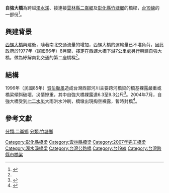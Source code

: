 {{Infobox_Bridge
|bridge_name=自強大橋
|image= 
|caption= 
|official_name= 自強大橋
|other_name= 
|carries= {{Jct|country=TWN|PH|19}}
|crosses= [[濁水溪|濁水溪]]
|locale= {{ROC-TW}}[[雲林縣|雲林縣]][[二崙鄉|二崙鄉]]、[[彰化縣|彰化縣]][[竹塘鄉_(台灣)|竹塘鄉]]
|maint= [[交通部公路總局|交通部公路總局]]
|id= 
|design= [[樑式橋|樑式橋]]
|mainspan= 
|length= 2760公尺
|width= 14公尺
|height=
|clearance= 
|below= 
|lanes= 雙向各二線道
|begin=
|open= 第一代：1979年10月<br>第二代：2004年9月18日
|closed= 
|toll= 
|coordinates= {{coord|23.83420|N|120.39847|E|display=title,inline}}
}}

'''自強大橋'''為跨越[[濁水溪|濁水溪]]、接連接[[雲林縣|雲林縣]][[二崙鄉|二崙鄉]]及[[彰化縣|彰化縣]][[竹塘鄉_(台灣)|竹塘鄉]]的橋樑，[[台19線|台19線]]的一部份<ref name="新西螺大橋工程處">{{cite book|author=臺灣省公路局 新西螺大橋工程處|title=新西螺大橋(自強大橋)工程施工報告 |year=1980 |publisher=臺灣省公路局新西螺大橋工程處  |location=臺北市 |pages= |isbn= }}</ref>。

== 興建背景 ==
[[西螺大橋|西螺大橋]]興建後，隨著南北交通流量的增加，西螺大橋的運輸量已不堪負荷，因此政府於1977年（民國66年）8月間，擇定在西螺大橋下游7公里處另行興建自強大橋，做為紓解南北交通的第二座橋樑<ref name="新西螺大橋工程處"/>。

== 結構 ==
1996年（民國85年）[[賀伯颱風|賀伯颱風]]造成台灣西部河川主要跨河橋梁的橋基裸露嚴重或橋梁傾斜破壞，災情慘重，其中自強大橋裸露達6.3至9.3公尺<ref>{{cite book|author= 游明益、林曜滄、王炤烈、張荻薇|title=換底工法於沖刷水害橋梁之應用 以台一線溪州大橋橋基加固工程為例 |year=2006 |publisher=中華技術 }}</ref>。2004年7月，自強大橋受到[[七二水災|七二水災]]大雨洪水沖刷，橋墩出現掏空裸露，暫時封橋<ref name="TVBS">{{cite web|language=zh-tw|url=http://news.tvbs.com.tw/old-news.html?nid=486635|title=自強大橋橋墩裸露　即刻封橋|author=|publisher=TVBS新聞|date=2004-07-04|accessdate=2015-09-06}}</ref>。

==參考文獻==
{{reflist}}
{{Bridge-Stub}}

{{濁水溪}}
[[Category:彰化縣橋梁|Category:彰化縣橋梁]]
[[Category:雲林縣橋梁|Category:雲林縣橋梁]]
[[Category:2007年完工橋梁|Category:2007年完工橋梁]]
[[Category:濁水溪橋梁|Category:濁水溪橋梁]]
[[Category:台灣公路橋|Category:台灣公路橋]]
[[Category:台19線|Category:台19線]]
[[Category:台灣跨縣市橋梁|Category:台灣跨縣市橋梁]]
[[分類:二崙鄉|分類:二崙鄉]]
[[分類:竹塘鄉|分類:竹塘鄉]]